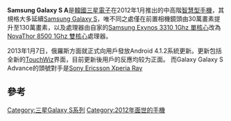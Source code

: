 {{Infobox Mobile phone
| name          = Samsung i9070 Galaxy S Advance
| image         = [[File:Samsung_Galaxy_S_Advance_logo.jpg|200px]]<br>[[File:Samsung_Galaxy_S_Advance_i9070.JPG|200px]]
|caption        =
|manufacturer   = [[三星電子|三星電子]]
| series        = [[Samsung_Galaxy|Galaxy]]
| carrier       =
| networks      = [[2G|2G]]：GSM 850 / 900 / 1800 / 1900 <br /> [[3G|3G]]：HSDPA 850 / 900 / 1900 / 2100 
| released      = {{Start date and age|2012|04|df=yes|br=yes}}
| price         = <!--[[WP:NOPRICES|WP:NOPRICES]]-->
| available     = 國際
| discontinued  = <!-- {{End date|YYYY|MM|DD}} -->
| predecessor   = [[Samsung_Galaxy_S|Samsung Galaxy S]], [[Samsung_Galaxy_S_Plus|Samsung Galaxy S Plus]], [[Samsung_Galaxy_SL|Samsung Galaxy SL]]
| successor     =
| related       =
| type          =
| form          =
| size          = 123.2 x 63 x 9.69 mm
| weight        = 120 g
| os            = [[Android|Android 2.3.6]]（可升級到4.1.2）
| soc           = [[NovaThor|STE NovaThor U8500]]
| cpu           = 1 GHz Dual-core [[ARM|ARM]] Cortex-A9]
| gpu           = ARM Mali-400MP
| memory        = 768 MB RAM
| storage       = 8/12 GB
| memory_card   = [[microSD|microSD]]（最多32 GB）
| battery       = 1500 mAh
| input         = [[多點觸控|多點觸控]][[电容式感应|電容]][[觸控式螢幕|觸控式螢幕]] <br /> 耳機控制 <br /> 3軸[[陀螺儀|陀螺儀]] <br /> [[加速計|加速計]] <br /> [[AGPS|AGPS]]
| display       = {{convert|4|in|mm|abbr=on}} [[AMOLED|Super AMOLED]] 800 x 480
| ext_display   =
| rear_camera   = 5 MP
| front_camera  = 1.3 MP
| media_formats = MP3, AAC, AAC+, WMA, WAV, MP4, H.264, 3Gp, DivX/Xvid
| ringtone      = WAV / MP3<ref name=specs>{{cite web|title=Samsung Galaxy S Advance tech specs|url=http://www.gsmarena.com/samsung_i9070_galaxy_s_advance-4469.php|accessdate=3 October 2012|archive-date=2019-04-10|archive-url=https://web.archive.org/web/20190410214735/https://www.gsmarena.com/samsung_i9070_galaxy_s_advance-4469.php|dead-url=no}}</ref> 
| connectivity  = [[HSPA+|HSPA+]] <br /> [[Bluetooth|Bluetooth 3.0]] <br /> [[Wi-Fi|Wi-Fi]] <br /> [[DLNA|DLNA]] <br /> [[近場通信|NFC]] <br /> [[USB|USB]]
| other         =
| sar           =
| hac           =
| website    = {{url|http://www.samsung.com/uk/consumer/mobile-devices/smartphones/android/GT-I9070HKABTU}}
}}
'''Samsung Galaxy S A'''是[[韓國|韓國]][[三星電子|三星電子]]在2012年1月推出的中高階[[智慧型手機|智慧型手機]]，其規格大多延續[[Samsung_Galaxy_S|Samsung Galaxy S]]，唯不同之處僅在前置相機鏡頭由30萬畫素提升至130萬畫素，以及處理器由自家的[[Exynos|Samsung Exynos 3310 1Ghz 單核心]]改為[[NovaThor|NovaThor 8500 1Ghz 雙核心]]處理器。

2013年1月7日，俄羅斯方面就正式向用戶發放Android 4.1.2系統更新。更新包括全新的[[TouchWiz|TouchWiz]]界面，目前更新後用戶的反應均较为正面。
而Galaxy Galaxy S Advance的頭號對手是[[Sony_Ericsson_Xperia_Ray|Sony Ericsson Xperia Ray]]

== 參考 ==
{{reflist}}

{{Galaxy S}}
{{科技小作品}}
{{韓國小作品}}

[[Category:三星Galaxy_S系列|Category:三星Galaxy S系列]]
[[Category:2012年面世的手機|Category:2012年面世的手機]]